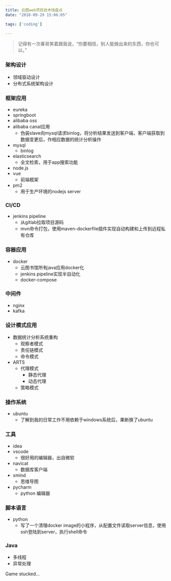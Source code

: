 ```yaml
---
title: 云图web项目技术栈盘点
date: "2018-09-29 15:06:05"

tags: ['coding']

---
```


> 记得有一次春哥笑着跟我说，“你要相信，别人能做出来的东西，你也可以。”

### 架构设计

- 领域驱动设计
- 分布式系统架构设计

### 框架应用

- eureka
- springboot
- alibaba oss
- alibaba canal应用
    - 伪装slave向mysql请求binlog，将分析结果发送到客户端，客户端获取到数据变更后，作相应数据的统计分析操作
- mysql
    - binlog
- elasticsearch
    - 全文检索，用于app搜索功能
- node.js
- vue
    - 前端框架
- pm2
    - 用于生产环境的nodejs server

### CI/CD

- jenkins pipeline
    - 从gitlab拉取项目源码
    - mvn命令打包，使用maven-dockerfile插件实现自动构建和上传到远程私有仓库

### 容器应用

- docker
    - 云图书馆所有java应用docker化
    - jenkins pipeline实现半自动化
    - docker-compose

### 中间件

- nginx
- kafka

### 设计模式应用

- 数据统计分析系统重构
	- 观察者模式
	- 责任链模式
	- 命令模式
- ARTS
	- 代理模式
		- 静态代理
		- 动态代理
	- 策略模式


### 操作系统

- ubuntu
    - 了解到我的日常工作不用依赖于windows系统后，果断换了ubuntu

### 工具

- idea
- vscode 
	- 很好用的编辑器，出自微软
- navicat
	- 数据库客户端
- xmind
	- 思维导图
- pycharm
	- python 编辑器


### 脚本语言

- python 
    - 写了一个清理docker image的小程序，从配置文件读取server信息，使用ssh登陆到server，执行shell命令

### Java

- 多线程
- 异常处理


Game stucked...